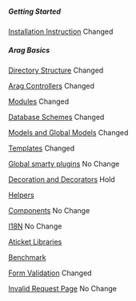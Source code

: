 ﻿===== Getting Started =====

[[Installation Instruction]] Changed

===== Arag Basics =====

[[Directory Structure]] Changed

[[Arag Controllers]] Changed

[[Modules]] Changed

[[Database Schemes]] Changed

[[Models and Global Models]] Changed

[[Templates]] Changed

[[Global smarty plugins]] No Change

[[Decoration and Decorators]] Hold

[[Helpers]]

[[Components]] No Change

[[I18N]] No Change

[[Aticket Libraries]]

[[Benchmark]]

[[Form Validation]] Changed

[[Invalid Request Page]] No Change
